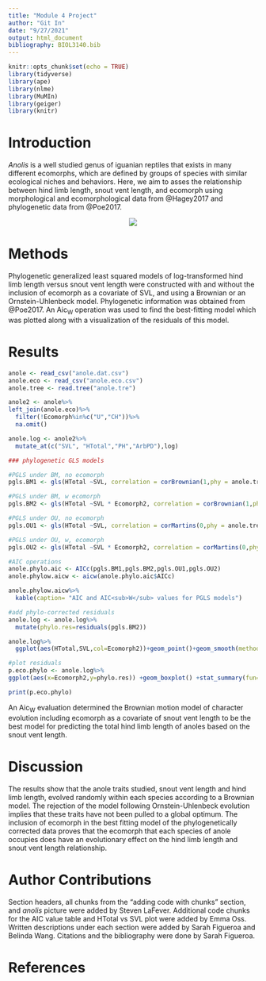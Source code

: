 ```yaml
---
title: "Module 4 Project"
author: "Git In"
date: "9/27/2021"
output: html_document
bibliography: BIOL3140.bib
---
```


```r
knitr::opts_chunk$set(echo = TRUE)
library(tidyverse)
library(ape)
library(nlme)
library(MuMIn)
library(geiger)
library(knitr)
```

# Introduction

*Anolis* is a well studied genus of iguanian reptiles that exists in many different ecomorphs, which are defined by groups of species with similar ecological niches and behaviors. Here, we aim to asses the relationship between hind limb length, snout vent length, and ecomorph using morphological and ecomorphological data from @Hagey2017 and phylogenetic data from @Poe2017. 

<center>
![](https://upload.wikimedia.org/wikipedia/commons/thumb/f/fe/Anolis_carolinensis_%28male%26female%29_by_Robert_Michniewicz.jpg/220px-Anolis_carolinensis_%28male%26female%29_by_Robert_Michniewicz.jpg)
</center>

# Methods

Phylogenetic generalized least squared models of log-transformed hind limb length versus snout vent length were constructed with and without the inclusion of ecomorph as a covariate of SVL, and using a Brownian or an Ornstein-Uhlenbeck model. Phylogenetic information was obtained from @Poe2017. An Aic<sub>W</sub> operation was used to find the best-fitting model which was plotted along with a visualization of the residuals of this model. 

# Results
```r
anole <- read_csv("anole.dat.csv")
anole.eco <- read_csv("anole.eco.csv")
anole.tree <- read.tree("anole.tre")
```

```r
anole2 <- anole%>%
left_join(anole.eco)%>%
  filter(!Ecomorph%in%c("U","CH"))%>%
  na.omit()

anole.log <- anole2%>%
  mutate_at(c("SVL", "HTotal","PH","ArbPD"),log)
```

```r
### phylogenetic GLS models

#PGLS under BM, no ecomorph
pgls.BM1 <- gls(HTotal ~SVL, correlation = corBrownian(1,phy = anole.tree,form=~Species),data = anole.log, method = "ML")

#PGLS under BM, w ecomorph
pgls.BM2 <- gls(HTotal ~SVL * Ecomorph2, correlation = corBrownian(1,phy = anole.tree,form=~Species),data = anole.log, method = "ML")

#PGLS under OU, no ecomorph
pgls.OU1 <- gls(HTotal ~SVL, correlation = corMartins(0,phy = anole.tree,form=~Species),data = anole.log, method = "ML")

#PGLS under OU, w, ecomorph
pgls.OU2 <- gls(HTotal ~SVL * Ecomorph2, correlation = corMartins(0,phy = anole.tree,form=~Species),data = anole.log, method = "ML")
```

```r
#AIC operations
anole.phylo.aic <- AICc(pgls.BM1,pgls.BM2,pgls.OU1,pgls.OU2)
anole.phylow.aicw <- aicw(anole.phylo.aic$AICc)
```

```r
anole.phylow.aicw%>%
  kable(caption= "AIC and AIC<sub>W</sub> values for PGLS models")
```


```r
#add phylo-corrected residuals
anole.log <- anole.log%>%
  mutate(phylo.res=residuals(pgls.BM2))
```

```r
anole.log%>%
  ggplot(aes(HTotal,SVL,col=Ecomorph2))+geom_point()+geom_smooth(method="lm")
```


```r
#plot residuals
p.eco.phylo <- anole.log%>%
ggplot(aes(x=Ecomorph2,y=phylo.res)) +geom_boxplot() +stat_summary(fun=mean, geom="point", size=3)

print(p.eco.phylo)
```

An Aic<sub>W</sub> evaluation determined the Brownian motion model of character evolution including ecomorph as a covariate of snout vent length to be the best model for predicting the total hind limb length of anoles based on the snout vent length. 

# Discussion

The results show that the anole traits studied, snout vent length and hind limb length, evolved randomly within each species according to a Brownian model. The rejection of the model following Ornstein-Uhlenbeck evolution implies that these traits have not been pulled to a global optimum. The inclusion of ecomorph in the best fitting model of the phylogenetically corrected data proves that the ecomorph that each species of anole occupies does have an evolutionary effect on the hind limb length and snout vent length relationship. 

# Author Contributions
Section headers, all chunks from the "adding code with chunks" section, and *anolis* picture were added by Steven LaFever. Additional code chunks for the AIC value table and HTotal vs SVL plot were added by Emma Oss. Written descriptions under each section were added by Sarah Figueroa and Belinda Wang. Citations and the bibliography were done by Sarah Figueroa.

# References
